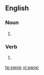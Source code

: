 ==English==

===Noun===
{{en-noun}}

# {{obsolete spelling of|[[swap]]}}

===Verb===
{{en-verb|swops|swopping|swopped}}

# {{obsolete spelling of|[[swap]]}}

[[te:swop]]
[[vi:swop]]